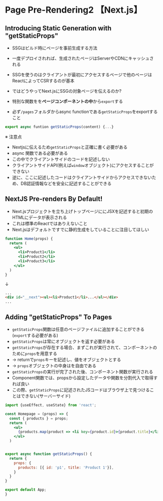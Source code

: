 # Page Pre-Rendering2 【Next.js】

## Introducing Static Generation with "getStaticProps"
- SSGはビルド時にページを事前生成する方法
- 一度デプロイされれば、生成されたページはServerやCDNにキャッシュされる
- SSGを使うのはクライアントが最初にアクセスするページで他のページはReactによってCSRするのが基本
- ではどうやってNext.jsにSSGの対象ページを伝えるのか?

- 特別な関数をを**ページコンポーネントの中**から`export`する
- 必ず`/pages`フォルダからasync functionである`getStaticProps`をexportすること

```js
export async funtion getStaticProps(content) {...}
```
※ 注意点
- Nextjsに伝えるため`getStaticProps`と正確に書く必要がある
- async 関数である必要がある
- この中でクライアントサイドのコードを記述しない
- クライアントサイドAPI(例えば`window`オブジェクト)にアクセスすることができない
- 逆に、ここに記述したコードはクライアントサイドからアクセスできないため、DB認証情報などを安全に記述することができる


## NextJS Pre-renders By Default!
- Next.jsプロジェクトを立ち上げトップページににJSXを記述すると初期のHTMLにデータが表示される
- これは標準のReactではありえないこと
- Next.jsはデフォルトですでに静的生成をしていることに注目してほしい

```jsx filename="pages/index.js"
function Home(props) {
  return (
    <ul>
      <li>Product1</li>
      <li>Product2</li>
      <li>Product3</li>
    </ul>
  )
}
```
↓
```html filename="html in browser"
...
<div id="__next"><ul><li>Product1</li>...</ul></div>
...
```




## Adding "getStaticProps" To Pages
- `getStaticProps`関数は任意のページファイルに追加することができる(`export`する必要がある)
- `getStaticProps`は常にオブジェクトを返す必要がある
- `getStaticProps`が存在する場合、まずこれが実行されて、コンポーネントのために`props`を用意する 
- → returnで`props`キーを記述し、値をオブジェクトとする
- → `props`オブジェクトの中身はを自由である
- `getStaticProps`の実行が完了された後、コンポーネント関数が実行される
- Component関数では、propsから設定したデータや関数を分割代入で取得すれば良い
- この際、`getStaticProps`に記述されたJSコードはブラウザ上で見つけることはできない(サーバーサイド)

```jsx filename="pages/index.js"
import {useEffect, useState} from 'react';

const Homepage = (props) => {
  const { products } = props;
  return (
    <ul>
      {products.map(product => <li key={product.id}>{product.title}</li>)}
    </ul>
  )


export async function getStaticProps() {
  return {
    props: {
      products: [{ id: 'p1', title: 'Product 1'}],
    }
  }
}

export default App;
}
```
